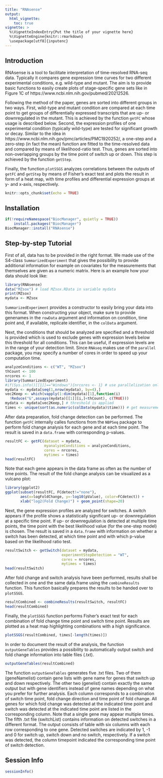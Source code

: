```yaml
---
title: "RNAsense"
output: 
  html_vignette:
    toc: true
vignette: >
  %\VignetteIndexEntry{Put the title of your vignette here}
  %\VignetteEngine{knitr::rmarkdown}
  \usepackage[utf8]{inputenc}
---
```

## Introduction
RNAsense is a tool to facilitate interpretation of time-resolved RNA-seq data. Typically it compares gene expression time curves for two different experimental conditions, e.g. wild-type and mutant. The aim is to provide basic functions to easily create plots of stage-specific gene sets like in Figure 1C of https://www.ncbi.nlm.nih.gov/pubmed/20212526.

Following the method of the paper, genes are sorted into different groups in two ways. First, wild-type and mutant condition are compared at each time point to get groups of differentially expressed transcripts that are up- or downregulated in the mutant. This is achieved by the function `getFC` whose usage is described below. Second, the expression profiles of one experimental condition (typically wild-type) are tested for significant growth or decay. Similar to the idea in https://www.ncbi.nlm.nih.gov/pmc/articles/PMC1920252/, a one-step and a zero-step (in fact the mean) function are fitted to the time-resolved data and compared by means of likelihood-ratio test. Thus, genes are sorted into non-overlapping groups by the time point of switch up or down. This step is achieved by the function `getStep`. 

Finally, the function `plotSSGS` analyzes correlations between the outputs of `getFC` and `getStep` by means of Fisher's exact test and plots the result in form of a heat map, with time profiles and differential expression groups at y- and x-axis, respectively.
```r
knitr::opts_chunk$set(echo = TRUE)
```
## Installation
```r
if(!requireNamespace("BiocManager", quietly = TRUE))
    install.packages("BiocManager")
BiocManager::install("RNAsense")
```
## Step-by-step Tutorial
First of all, data has to be provided in the right format. We made use of the S4-class `SummarizedExperiment` that gives the possibility to provide additional information for example on covariates for the measurements that themselves are given as a numeric matrix. Here is an example how your data should look like:
```r
library(RNAsense)
data("MZsox") # load MZsox.RData in variable mydata
print(MZsox)
mydata <- MZsox
```
`SummarizedExperiment` provides a constructor to easily bring your data into this format. When constructing your object, make sure to provide genenames in the `rowData` argument and information on condition, time point and, if available, replicate identifier, in the `colData` argument.

Next, the conditions that should be analyzed are specified and a threshold is provided which is used to exclude genes with expression levels below this threshold for all conditions. This can be useful, if expression levels are in the range of your detection limit. Since `RNAseq` makes use of the `parallel` package, you may specify a number of cores in order to speed up your computation time.
```r
analyzeConditions <- c("WT", "MZsox")
thCount <- 100
nrcores <- 1
library(SummarizedExperiment)
#if(Sys.info()[[1]]=="Windows"){nrcores <- 1} # use parallelization only on Linux and Mac
mydata <- mydata[seq(1,nrow(mydata), by=4),]
vec2Keep <- which(vapply(1:dim(mydata)[1],function(i)
  !Reduce("&",assays(mydata)[[1]][i,]<thCount), c(TRUE)))
mydata <- mydata[vec2Keep,] # threshold is applied
times <- unique(sort(as.numeric(colData(mydata)$time))) # get measurement times from input data
```
After data preparation, fold change detection can be performed. The function `getFC` internally calles functions from the `NBPSeq` package to perform fold change analysis for each gene and at each time point. The result is saved in a `data.frame` with corresponding p-values.
```r
resultFC <- getFC(dataset = mydata, 
                  myanalyzeConditions = analyzeConditions, 
                  cores = nrcores, 
                  mytimes = times)
head(resultFC)
```
Note that each gene appears in the data frame as often as the number of time points. The result of the fold change analysis can be visualized as a vulcano plot:
```r
library(ggplot2)
ggplot(subset(resultFC, FCdetect!="none"), 
       aes(x=logFoldChange, y=-log10(pValue), color=FCdetect)) + 
       xlab("log2(Fold Change)") + geom_point(shape=20)
```

Next, the gene expression profiles are analyzed for switches. A switch appears if the profile shows a statistically significant up- or downregulation at a specific time point. If up- or downregulation is detected at multiple time points, the time point with the best likelihood value (for the one-step model) is chosen. The result is saved in a `data.frame` with information on whether a switch has been detected, at which time point and with which p-value based on the likelihood ratio test.
```r
resultSwitch <- getSwitch(dataset = mydata,
                          experimentStepDetection = "WT",
                          cores = nrcores,
                          mytimes = times)
head(resultSwitch)
```
After fold change and switch analysis have been performed, results shall be collected in one and the same data.frame using the `combineResults` function. This function basically prepares the results to be handed over to `plotSSGS`.
```r
resultCombined <- combineResults(resultSwitch, resultFC)
head(resultCombined)
```
Finally, the `plotSSGS` function performs Fisher's exact test for each combination of fold change time point and switch time point. Results are plotted as a heat map highlighting combinations with a high significance.
```r
plotSSGS(resultCombined, times[-length(times)])
```

In order to document the result of the analysis, the function `outputGeneTables` provides a possibility to automatically output switch and fold change information into table files (.txt).
```r
outputGeneTables(resultCombined)
```
The function `outputGeneTables` generates five .txt files. Two of them (geneNamelist) contain gene lists with gene name for genes that switch up and down respectively. The other two (genelist) contain exactly the same output but with gene identifiers instead of gene names depending on what you prefer for further analysis. Each column corresponds to a combination of switch time point, fold change direction and time point of fold change. All genes for which fold change was detected at the indicated time point and switch was detected at the indicated time point are listed in the corresponding column. Note that a single gene may appear multiple times. The fifth .txt file (switchList) contains information on detected switches in a different format. The output consists of table with six columns with each row corresponding to one gene. Detected switches are indicated by 1, -1 and 0 for switch up, switch down and no switch, respectively. If a switch was detected, the column timepoint indicated the corresponding time point of switch detection.

## Session Info
```r
sessionInfo()
```